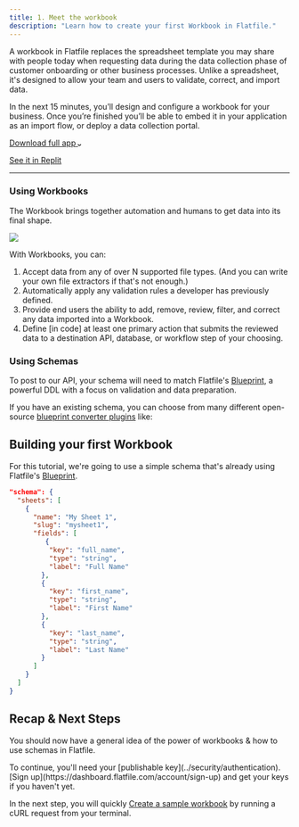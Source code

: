 ```yaml
---
title: 1. Meet the workbook
description: "Learn how to create your first Workbook in Flatfile."
---
```

A workbook in Flatfile replaces the spreadsheet template you may share 
with people today when requesting data during the data collection phase 
of customer onboarding or other business processes. Unlike a spreadsheet, 
it's designed to allow your team and users to validate, correct, and import data.


In the next 15 minutes, you’ll design and configure a workbook 
for your business. Once you’re finished you’ll be able to embed it in your application 
as an import flow, or deploy a data collection portal.

<a target="_blank" class="group px-4 py-1.5 relative inline-flex items-center rounded-full shadow-sm text-sm font-medium" 
href="https://github.com/FlatFilers">
    <span class="absolute inset-0 bg-primary-dark rounded-full group-hover:opacity-[0.9]"></span>
    <span class="z-10 mr-2 text-white">Download full app</span>
    <svg width="6" height="3" class="h-2 overflow-visible -rotate-90 text-white" aria-hidden="true"><path d="M0 0L3 3L6 0" fill="none" stroke="currentColor" stroke-width="1.5" stroke-linecap="round"></path></svg>
</a>

<a target="_blank" href="https://replit.com/@AshleyMulligan/BogusFinancialAssembler#index.ts" class="font-medium hover:text-primary dark:hover:text-primary-light py-1.5 mx-4">See it in Replit</a>

---

### Using Workbooks

The Workbook brings together automation and humans to get data into its final shape. 

<img src="../images/quickstart/workbook.png" caption="The Flatfile Workbook"/>

With Workbooks, you can:
1. Accept data from any of over N supported file types. (And you can write your own file extractors if that's not enough.)
2. Automatically apply any validation rules a developer has previously defined.
3. Provide end users the ability to add, remove, review, filter, and correct any data imported into a Workbook.
4. Define [in code] at least one primary action that submits the reviewed data to a destination API, database, or workflow step of your choosing.


### Using Schemas

To post to our API, your schema will need to match Flatfile's <Tooltip tip="Learn more about Blueprint">[Blueprint](../blueprint/overview)</Tooltip>, a powerful DDL with a focus on validation and data preparation.  

If you have an existing schema, you can choose from many different open-source [blueprint converter plugins](https://plugins.flatfile.com) like:

<CardGroup cols={4}>
  <Card color="#CB3837" title="@flatfile/plugin-json-schema" icon="npm" href="npmjs.com">
  </Card>
  <Card color="#CB3837" title="@flatfile/plugin-sql-ddl" icon="npm" href="npmjs.com">
  </Card>
  <Card color="#CB3837" title="@flatfile/plugin-openapi" icon="npm" href="npmjs.com">
  </Card>
  <Card color="#CB3837" title="@flatfile/plugin-graphql" icon="npm" href="npmjs.com">
  </Card>
</CardGroup>

## Building your first Workbook

For this tutorial, we're going to use a simple schema 
that's already using Flatfile's <Tooltip tip="Learn more about Blueprint">[Blueprint](../blueprint/overview)</Tooltip>.

```json simple_blueprint
"schema": {
  "sheets": [
    {
      "name": "My Sheet 1",
      "slug": "mysheet1",
      "fields": [
         {
          "key": "full_name",
          "type": "string",
          "label": "Full Name"
        },
        {
          "key": "first_name",
          "type": "string",
          "label": "First Name"
        },
        {
          "key": "last_name",
          "type": "string",
          "label": "Last Name"
        }
      ]
    }
  ]
}
```

## Recap & Next Steps

You should now have a general idea of the power of workbooks & how to use schemas in Flatfile.


<Warning>
To continue, you'll need your [publishable key](../security/authentication). [Sign up](https://dashboard.flatfile.com/account/sign-up) and get your keys if you haven't yet.
</Warning>

In the next step, you will quickly [Create a sample workbook](/create-workbook) by running a cURL request from your terminal.
